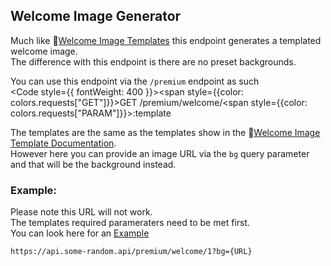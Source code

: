
## Welcome Image Generator

Much like 🔗[Welcome Image Templates](/endpoints/Welcome-Images) this endpoint generates a templated welcome image.<br/>
The difference with this endpoint is there are no preset backgrounds.

You can use this endpoint via the `/premium` endpoint as such<br/>
<Code style={{ fontWeight: 400 }}><span style={{color: colors.requests["GET"]}}>GET</span> /premium/welcome/<span style={{color: colors.requests["PARAM"]}}>:template</span></Code>

The templates are the same as the templates show in the 🔗[Welcome Image Template Documentation](/endpoints/Welcome-Images).<br/>
However here you can provide an image URL via the `bg` query parameter and that will be the background instead.

### Example:

<Callout>Please note this URL will not work. <br/>
The templates required parameraters need to be met first. <br/>
You can look here for an [Example](/endpoints/Welcome-Images/Template-1#welcome-image-template-1️⃣)</Callout>

```url filename="URL"
https://api.some-random.api/premium/welcome/1?bg={URL}
```



